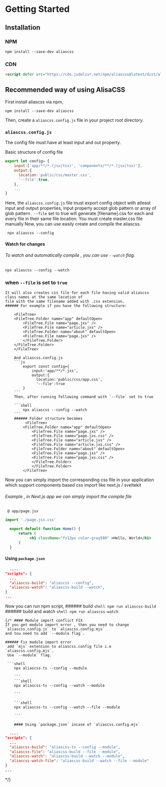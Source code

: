 

# Getting Started

## Installation 

### NPM 
```
npm install --save-dev aliascss
```

### CDN 
```html
<script defer src="https://cdn.jsdelivr.net/npm/aliascss@latest/dist/aliascss.js"></script>
```

## Recommended way of using AlisaCSS

First install aliascss via npm,

```
npm install --save-dev aliascss
```

Then, create a `aliascss.config.js` file in your project root directory.

### `aliascss.config.js`
 The config file must have at least input and out property.

 Basic structure of config file
```js copy  showLineNumbers filename="aliascss.config.js"
export let config= {
    input:['app/**/*.(jsx|tsx)', 'components/**/*.(jsx|tsx)'],
    output:{
      location:'public/css/master.css',
      '--file':true,
    },
    ...
}
```
Here, the `aliascss.config.js` file must export config object with atleast input and output properties, input property accept glob pattern or array of glob pattern .
`--file` set to true  will generate [filename].css for each and every file in their same file location.
<Callout type="warning">
You must create master.css file manually
</Callout>
Now, you can use easily create and compile the aliascss.

```shell
 npx aliascss --config
  ```

  #### Watch for changes

  ###### To watch and automatically compile , you can use  ` --watch ` flag.

  ```shell
  npx aliascss --config --watch
  ```

### when `--file` is set to `true`  
    It will also creates css file for each file having valid aliascss class names at the same location of 
    file with the same filename added with .css extension.
    ###### For example if you have the following structure:

        <FileTree>
        <FileTree.Folder name="app" defaultOpen>
            <FileTree.File name="page.jxs" />
            <FileTree.File name="article.jxs" />
            <FileTree.Folder name="about" defaultOpen>
            <FileTree.File name="page.jxs" />
            </FileTree.Folder>
        </FileTree.Folder>
        </FileTree>

        And aliascss.config.js 
        ```js
            export const config={
                input:'app/**/*.jxs',
                output:{
                  location:'public/css/app.css',
                  '--file':true
            }
        ```
        Then, after running following command with `--file` set to true

        ```shell
            npx aliascss --config --watch
        ```
        ###### Folder structure becomes
             <FileTree>
            <FileTree.Folder name="app" defaultOpen>
                <FileTree.File name="page.jxs" />
                <FileTree.File name="page.jxs.css" />
                <FileTree.File name="article.jxs" />
                <FileTree.File name="article.jxs.css" />
                <FileTree.Folder name="about" defaultOpen>
                <FileTree.File name="page.jxs" />
                <FileTree.File name="page.jxs.css" />
                </FileTree.Folder>
                </FileTree.Folder>
            </FileTree>

  Now you can simply import the corresponding css file in your application which support components based css import like next.js / sveltekit 
###### Example , in Next.js app we can simply import the compile file

  ` @ app/page.jsx`
  ```jsx
  import './page.jsx.css'

    export default function Home() {
        return (
             <h1 className="fs12px color-gray500" >Hello, World</h1>
        )
    }
  
  ```

  #### Using `package.json`
  ```json
    ....
 "scripts": {
    ...
    "aliascss-build": "aliascss --config",
    "aliascss-watch": "aliascss-build --watch",
  }
  ...
  ```
  Now you can run npm script,
    ###### build
    ```shell
    npm run aliascss-build
    ```
    ###### build and watch
    ```shell
    npm run aliascss-watch
    ```
   
    {/* #### Module import conflict FIX
    If you get module import error , then you need to change `aliascss.config.js` to `aliascss.config.mjs`
    and tou need to add `--module flag`.

    ###### Fix module import error
     add `mjs` extension to aliascss.config file i.e `aliascss.config.mjs`.
     Use `--module` flag.

     ```shell
        npx aliascss-ts --config --module 

        ```
        ```shell
        npx aliascss-ts --config --watch --module 

        ```

        ```shell
        npx aliascss-ts --config --watch --file --module 

        ``` 

        #### Using `package.json` incase of `aliascss.config.mjs` 
  ```json
    ....
 "scripts": {
    ...
    "aliascss-build": "aliascss-ts --config --module",
    "aliascss-file": "aliascss-build --file --module",
    "aliascss-watch": "aliascss-build --watch --module",
    "aliascss-watch-file": "aliascss-build --watch --file --module"
  }
  ...
  ```
  */}